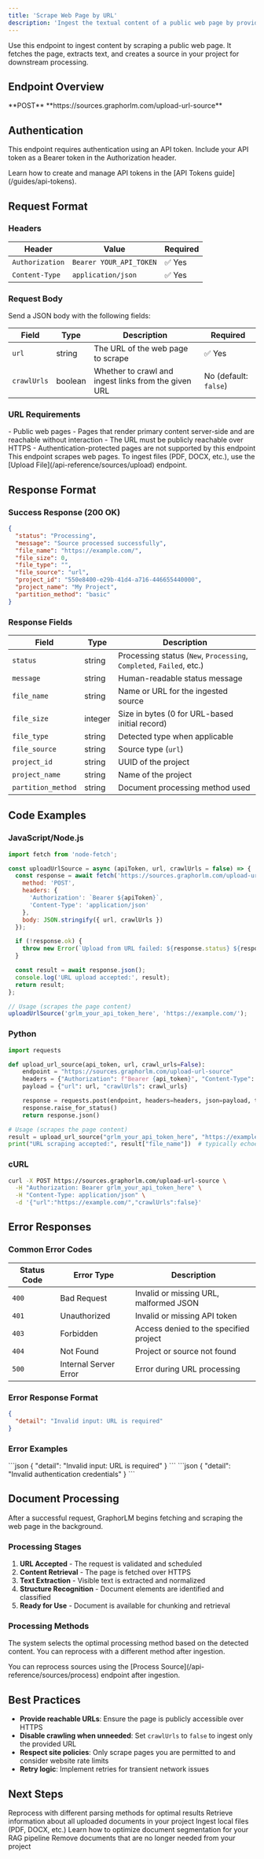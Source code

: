 ```yaml
---
title: 'Scrape Web Page by URL'
description: 'Ingest the textual content of a public web page by providing its URL'
---
```


Use this endpoint to ingest content by scraping a public web page. It fetches the page, extracts text, and creates a source in your project for downstream processing.

## Endpoint Overview

<CardGroup cols={2}>
  <Card title="HTTP Method" icon="arrow-up">
    **POST**
  </Card>
  <Card title="Endpoint URL" icon="link">
    **https://sources.graphorlm.com/upload-url-source**
  </Card>
</CardGroup>

## Authentication

This endpoint requires authentication using an API token. Include your API token as a Bearer token in the Authorization header.

<Note>
  Learn how to create and manage API tokens in the [API Tokens guide](/guides/api-tokens).
</Note>

## Request Format

### Headers

| Header | Value | Required |
|--------|-------|----------|
| `Authorization` | `Bearer YOUR_API_TOKEN` | ✅ Yes |
| `Content-Type` | `application/json` | ✅ Yes |

### Request Body

Send a JSON body with the following fields:

| Field | Type | Description | Required |
|-------|------|-------------|----------|
| `url` | string | The URL of the web page to scrape | ✅ Yes |
| `crawlUrls` | boolean | Whether to crawl and ingest links from the given URL | No (default: `false`) |

### URL Requirements

<AccordionGroup>
  <Accordion icon="link" title="Supported URL types">
    - Public web pages
    - Pages that render primary content server-side and are reachable without interaction
  </Accordion>
  
  <Accordion icon="shield" title="Access requirements">
    - The URL must be publicly reachable over HTTPS
    - Authentication-protected pages are not supported by this endpoint
  </Accordion>
</AccordionGroup>

<Note>
  This endpoint scrapes web pages. To ingest files (PDF, DOCX, etc.), use the [Upload File](/api-reference/sources/upload) endpoint.
</Note>

## Response Format

### Success Response (200 OK)

```json
{
  "status": "Processing",
  "message": "Source processed successfully",
  "file_name": "https://example.com/",
  "file_size": 0,
  "file_type": "",
  "file_source": "url",
  "project_id": "550e8400-e29b-41d4-a716-446655440000",
  "project_name": "My Project",
  "partition_method": "basic"
}
```

### Response Fields

| Field | Type | Description |
|-------|------|-------------|
| `status` | string | Processing status (`New`, `Processing`, `Completed`, `Failed`, etc.) |
| `message` | string | Human-readable status message |
| `file_name` | string | Name or URL for the ingested source |
| `file_size` | integer | Size in bytes (0 for URL-based initial record) |
| `file_type` | string | Detected type when applicable |
| `file_source` | string | Source type (`url`) |
| `project_id` | string | UUID of the project |
| `project_name` | string | Name of the project |
| `partition_method` | string | Document processing method used |

## Code Examples

### JavaScript/Node.js

```javascript
import fetch from 'node-fetch';

const uploadUrlSource = async (apiToken, url, crawlUrls = false) => {
  const response = await fetch('https://sources.graphorlm.com/upload-url-source', {
    method: 'POST',
    headers: {
      'Authorization': `Bearer ${apiToken}`,
      'Content-Type': 'application/json'
    },
    body: JSON.stringify({ url, crawlUrls })
  });

  if (!response.ok) {
    throw new Error(`Upload from URL failed: ${response.status} ${response.statusText}`);
  }

  const result = await response.json();
  console.log('URL upload accepted:', result);
  return result;
};

// Usage (scrapes the page content)
uploadUrlSource('grlm_your_api_token_here', 'https://example.com/');
```

### Python

```python
import requests

def upload_url_source(api_token, url, crawl_urls=False):
    endpoint = "https://sources.graphorlm.com/upload-url-source"
    headers = {"Authorization": f"Bearer {api_token}", "Content-Type": "application/json"}
    payload = {"url": url, "crawlUrls": crawl_urls}

    response = requests.post(endpoint, headers=headers, json=payload, timeout=300)
    response.raise_for_status()
    return response.json()

# Usage (scrapes the page content)
result = upload_url_source("grlm_your_api_token_here", "https://example.com")
print("URL scraping accepted:", result["file_name"])  # typically echoes the URL
```

### cURL

```bash
curl -X POST https://sources.graphorlm.com/upload-url-source \
  -H "Authorization: Bearer grlm_your_api_token_here" \
  -H "Content-Type: application/json" \
  -d '{"url":"https://example.com/","crawlUrls":false}'
```

## Error Responses

### Common Error Codes

| Status Code | Error Type | Description |
|-------------|------------|-------------|
| `400` | Bad Request | Invalid or missing URL, malformed JSON |
| `401` | Unauthorized | Invalid or missing API token |
| `403` | Forbidden | Access denied to the specified project |
| `404` | Not Found | Project or source not found |
| `500` | Internal Server Error | Error during URL processing |

### Error Response Format

```json
{
  "detail": "Invalid input: URL is required"
}
```

### Error Examples

<AccordionGroup>
  <Accordion icon="link-slash" title="Invalid URL (400)">
    ```json
    { "detail": "Invalid input: URL is required" }
    ```
  </Accordion>
  
  <Accordion icon="key" title="Invalid API Token (401)">
    ```json
    { "detail": "Invalid authentication credentials" }
    ```
  </Accordion>
</AccordionGroup>

## Document Processing

After a successful request, GraphorLM begins fetching and scraping the web page in the background.

### Processing Stages

1. **URL Accepted** - The request is validated and scheduled
2. **Content Retrieval** - The page is fetched over HTTPS
3. **Text Extraction** - Visible text is extracted and normalized
4. **Structure Recognition** - Document elements are identified and classified
5. **Ready for Use** - Document is available for chunking and retrieval

### Processing Methods

The system selects the optimal processing method based on the detected content. You can reprocess with a different method after ingestion.

<Note>
  You can reprocess sources using the [Process Source](/api-reference/sources/process) endpoint after ingestion.
</Note>

## Best Practices

- **Provide reachable URLs**: Ensure the page is publicly accessible over HTTPS
- **Disable crawling when unneeded**: Set `crawlUrls` to `false` to ingest only the provided URL
- **Respect site policies**: Only scrape pages you are permitted to and consider website rate limits
- **Retry logic**: Implement retries for transient network issues

## Next Steps

<CardGroup cols={2}>
  <Card
    title="Process Source"
    icon="gears"
    href="/api-reference/sources/process"
  >
    Reprocess with different parsing methods for optimal results
  </Card>
  <Card
    title="List Sources"
    icon="list"
    href="/api-reference/sources/list"
  >
    Retrieve information about all uploaded documents in your project
  </Card>
  <Card
    title="Upload File"
    icon="arrow-up"
    href="/api-reference/sources/upload"
  >
    Ingest local files (PDF, DOCX, etc.)
  </Card>
  <Card
    title="Chunking"
    icon="file-dashed-line"
    href="/guides/chunking"
  >
    Learn how to optimize document segmentation for your RAG pipeline
  </Card>
  <Card
    title="Delete Source"
    icon="trash"
    href="/api-reference/sources/delete"
  >
    Remove documents that are no longer needed from your project
  </Card>
</CardGroup>

